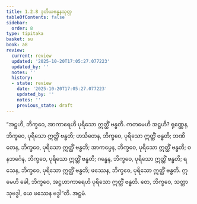 ```yaml
---
title: 1.2.8 ဒုတိယဗန္ဓနသုတ္တ
tableOfContents: false
sidebar:
  order: 8
type: tipitaka
basket: su
book: a8
review:
  current: review
  updated: '2025-10-20T17:05:27.077223'
  updated_by: ''
  notes: ''
  history:
  - state: review
    date: '2025-10-20T17:05:27.077223'
    updated_by: ''
    notes: ''
    previous_state: draft
---
```



<DynamicBreadcrumb />


<ReviewStatus review={frontmatter.review} showDetails={true} />

<HypothesisAnnotation frontmatter={frontmatter} />

<Division number="18" book="a8" e="ch" v="17" p="38">

<Paragraph number="178" book="a8">
“အဋ္ဌဟိ, ဘိက္ခဝေ, အာကာရေဟိ ပုရိသော ဣတ္ထိံ ဗန္ဓတိ. ကတမေဟိ အဋ္ဌဟိ? ရုဏ္ဏေန, ဘိက္ခဝေ, ပုရိသော ဣတ္ထိံ ဗန္ဓတိ; ဟသိတေန, ဘိက္ခဝေ, ပုရိသော ဣတ္ထိံ ဗန္ဓတိ; ဘဏိတေန, ဘိက္ခဝေ, ပုရိသော ဣတ္ထိံ ဗန္ဓတိ; အာကပ္ပေန, ဘိက္ခဝေ, ပုရိသော ဣတ္ထိံ ဗန္ဓတိ; ဝနဘင်္ဂေန, ဘိက္ခဝေ, ပုရိသော ဣတ္ထိံ ဗန္ဓတိ; ဂန္ဓေန, ဘိက္ခဝေ, ပုရိသော ဣတ္ထိံ ဗန္ဓတိ; ရသေန, ဘိက္ခဝေ, ပုရိသော ဣတ္ထိံ ဗန္ဓတိ; ဖဿေန, ဘိက္ခဝေ, ပုရိသော ဣတ္ထိံ ဗန္ဓတိ. ဣမေဟိ ခေါ, ဘိက္ခဝေ, အဋ္ဌဟာကာရေဟိ ပုရိသော ဣတ္ထိံ ဗန္ဓတိ. တေ, ဘိက္ခဝေ, သတ္တာ သုဗဒ္ဓါ, ယေ ဖဿေန ဗဒ္ဓါ”တိ.

</Paragraph>
</Division>

<Paragraph number="179" type="center" book="a8">
အဋ္ဌမံ.
</Paragraph>